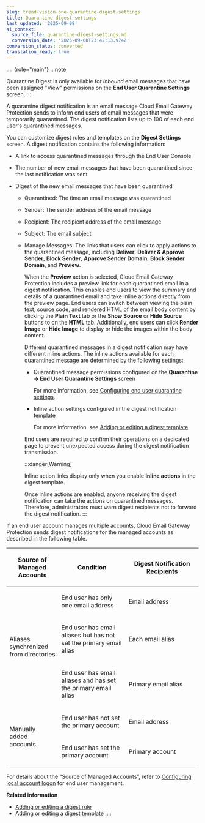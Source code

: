 ```yaml
---
slug: trend-vision-one-quarantine-digest-settings
title: Quarantine digest settings
last_updated: '2025-09-08'
ai_context:
  source_file: quarantine-digest-settings.md
  conversion_date: '2025-09-08T23:42:13.974Z'
conversion_status: converted
translation_ready: true
---
```


:::: {role="main"}
:::note

Quarantine Digest is only available for *inbound* email messages that have been assigned "View" permissions on the **End User Quarantine Settings** screen.
:::

A quarantine digest notification is an email message Cloud Email Gateway Protection sends to inform end users of email messages that were temporarily quarantined. The digest notification lists up to 100 of each end user's quarantined messages.

You can customize digest rules and templates on the **Digest Settings** screen. A digest notification contains the following information:

- A link to access quarantined messages through the End User Console

- The number of new email messages that have been quarantined since the last notification was sent

- Digest of the new email messages that have been quarantined

  - Quarantined: The time an email message was quarantined

  - Sender: The sender address of the email message

  - Recipient: The recipient address of the email message

  - Subject: The email subject

  - Manage Messages: The links that users can click to apply actions to the quarantined message, including **Deliver**, **Deliver & Approve Sender**, **Block Sender**, **Approve Sender Domain**, **Block Sender Domain**, and **Preview**.

    When the **Preview** action is selected, Cloud Email Gateway Protection includes a preview link for each quarantined email in a digest notification. This enables end users to view the summary and details of a quarantined email and take inline actions directly from the preview page. End users can switch between viewing the plain text, source code, and rendered HTML of the email body content by clicking the **Plain Text** tab or the **Show Source** or **Hide Source** buttons to on the **HTML** tab. Additionally, end users can click **Render Image** or **Hide Image** to display or hide the images within the body content.

    Different quarantined messages in a digest notification may have different inline actions. The inline actions available for each quarantined message are determined by the following settings:

    - Quarantined message permissions configured on the **Quarantine → End User Quarantine Settings** screen

      For more information, see [Configuring end user quarantine settings](configuring-euq-settings.mdx).

    - Inline action settings configured in the digest notification template

      For more information, see [Adding or editing a digest template](adding-or-editing-digest-template.mdx).

    End users are required to confirm their operations on a dedicated page to prevent unexpected access during the digest notification transmission.

    :::danger[Warning]

    Inline action links display only when you enable **Inline actions** in the digest template.

    Once inline actions are enabled, anyone receiving the digest notification can take the actions on quarantined messages. Therefore, administrators must warn digest recipients not to forward the digest notification.
    :::

If an end user account manages multiple accounts, Cloud Email Gateway Protection sends digest notifications for the managed accounts as described in the following table.

<table>
<colgroup>
<col style="width: 27%" />
<col style="width: 35%" />
<col style="width: 39%" />
</colgroup>
<thead>
<tr>
<th><p>Source of Managed Accounts</p></th>
<th><p>Condition</p></th>
<th><p>Digest Notification Recipients</p></th>
</tr>
</thead>
<tbody>
<tr>
<td rowspan="3"><p>Aliases synchronized from directories</p></td>
<td><p>End user has only one email address</p></td>
<td><p>Email address</p></td>
</tr>
<tr>
<td><p>End user has email aliases but has not set the primary email alias</p></td>
<td><p>Each email alias</p></td>
</tr>
<tr>
<td><p>End user has email aliases and has set the primary email alias</p></td>
<td><p>Primary email alias</p></td>
</tr>
<tr>
<td rowspan="2"><p>Manually added accounts</p></td>
<td><p>End user has not set the primary account</p></td>
<td><p>Email address</p></td>
</tr>
<tr>
<td><p>End user has set the primary account</p></td>
<td><p>Primary account</p></td>
</tr>
</tbody>
</table>

For details about the “Source of Managed Accounts”, refer to [Configuring local account logon](config-local-logon-email-security.mdx) for end user management.

**Related information**

- [Adding or editing a digest rule](adding-or-editing-digest-rule.mdx)
- [Adding or editing a digest template](adding-or-editing-digest-template.mdx)
::::
